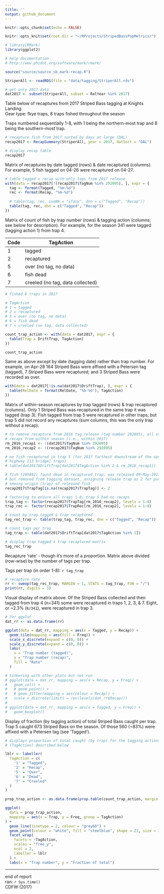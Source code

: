 ```yaml
---
title: ''
output: github_document
---
```


```r
knitr::opts_chunk$set(echo = FALSE)

knitr::opts_knit$set(root.dir = "~/RProjects/StripedBassPopMetrics/")

```

```r

# library(RMark)
library(ggplot2)

# help documentation
# http://www.phidot.org/software/mark/rmark/

source("source/source_sb_mark-recap.R")

```

```r

StriperAll <- readRDS(file = "data/tagging/StriperAll.rds")

# get only 2017 data
dat2017 <- subset(StriperAll, subset = RelYear %in% 2017)

```

Table below of recaptures from 2017 Striped Bass tagging at Knights Landing.  
Gear type: fkye traps, 8 traps fished throughout the season  

Traps numbered sequentially 1-8, with 1 being the northern-most trap and 8 being the southern-most trap.

```r

# recapture fish from 2017 sorted by days at large (DAL)
recap2017 <- RecapSummary(StriperAll, year = 2017, datSort = "DAL")

# display recap table
recap2017

```

Matrix of recaptures by date tagged (rows) & date recaptured (columns). For example, 5 fish tagged on 04-26 were recaptured on 04-27.

```r

# table tagged x recap with only tags from 2017 release
with(data = recap2017[!(recap2017$TagNum %in% 292095), ], expr = {
  tag <- format(Tagged, "%m-%d")
  rec <- format(Recap, "%m-%d")
  
  # table(tag, rec, useNA = "ifany", dnn = c("Tagged", "Recap"))
  table(tag, rec, dnn = c("Tagged", "Recap"))
})

```

Matrix of count of fish by trap number (rows) & tagging action (columns; see below for description). For example, for the season 341 were tagged (tagging action 1) from trap 4.

Code | TagAction
-----|------------
 1   | tagged
 2   | recaptured
 5   | over (no tag, no data)
 6   | fish dead
 7   | creeled (no tag, data collected)

```r

# fished 8 traps in 2017

# TagAction
# 1 = tagged
# 2 = recaptured
# 5 = over (no tag, no data)
# 6 = fish dead
# 7 = creeled (no tag, data collected)

count_trap_action <- with(data = dat2017, expr = {
  table(Trap = DriftTrap, TagAction)
})

count_trap_action

```

Same as above except by date (tagging date) rather than trap number. For example, on Apr-28 164 Striped Bass were affixed with a Petersen tag (tagged), 7 Striped Bass were recaptured, and 3 Striped Bass were recorded as over.

```r

with(data = dat2017[!is.na(dat2017$DriftTrap), ], expr = {
  table(RelDate = format(RelDate, "%b-%d"), TagAction)
})

```

Matrix of within-season recaptures by trap tagged (rows) & trap recaptured (columns). Only 1 Striped Bass was recaptured in the same trap it was tagged (trap 3). Fish tagged from trap 5 were recaptured in other traps, but trap 5 did not record any recaptures (sum columns, this was the only trap without a recap).

```r

# to remove recapture from 2016 tag release (tag number 292095), all other
# recaps from within season (i.e., within 2017)
rm_2016_recap1 <- !(dat2017$TagNum %in% 292095)
rm_2016_recap2 <- !(recap2017$TagNum %in% 292095)

# no fish recaptured in trap 5 (for 2017 farthest downstream of the upstream [of
# highway 113 bridge] traps)
# table(dat2017$DriftTrap[dat2017$TagAction %in% 2 & rm_2016_recap1])

# fish (295892) found dead in recaptured trap; was released 09-May-2017 trap 2 
# but removed from tagging dataset, assigning release trap as 2 for purpose of
# seeing origin (trap) of released fish
recap2017$TrapTag[is.na(recap2017$TrapTag)] <- 2

# factoring to ensure all traps 1-8; trap 5 had no recaps
trap_tag <- factor(recap2017$TrapTag[rm_2016_recap2], levels = 1:8)
trap_rec <- factor(recap2017$TrapRec[rm_2016_recap2], levels = 1:8)

# count by trap tagged & trap recaptured
tag_rec_trap <- table(trap_tag, trap_rec, dnn = c("Tagged", "Recap"))

# count tags per trap
tag_trap <- table(dat2017$DriftTrap[dat2017$TagAction %in% 1])

# display trap tagged x trap recaptured matrix
tag_rec_trap

```

Recapture 'rate' - though it's more of a proportion. Matrix above divided (row-wise) by the number of tags per trap.

Tags per trap (in order 1-8): `r tag_trap`

```r

# recapture rate
rr <- sweep(tag_rec_trap, MARGIN = 1, STATS = tag_trap, FUN = "/")
print(rr, digits = 3)

```

Visual display of matrix above. Of the Striped Bass collected and then tagged from trap 4 (n=341) some were recaptured in traps 1, 2, 3, & 7. Eight, or ~2.3% (`8/341`), were recaptured in trap 3.

```r

# for ggplot
dat_rr <- as.data.frame(rr)

ggplot(data = dat_rr, mapping = aes(x = Tagged, y = Recap)) +
  geom_tile(mapping = aes(fill = Freq)) +
  scale_x_discrete(expand = c(0, 0)) +
  scale_y_discrete(expand = c(0, 0)) +
  labs(
    x = "Trap number (tagged)",
    y = "Trap number (recap)",
    fill = "Rate"
  )

# tinkering with other plots but not run
# ggplot(data = dat_rr, mapping = aes(x = Recap, y = Freq)) +
#   geom_col() +
#   # geom_point() +
#   # geom_jitter(mapping = aes(colour = Recap)) +
#   scale_x_discrete(limits = rev(levels(dat_rr$Recap)))
# 
# ggplot(data = dat_rr, mapping = aes(x = Tagged, y = Freq)) +
#   geom_boxplot()

```

Display of fraction (by tagging action) of total Striped Bass caught per trap. Trap 5 caught 673 Striped Bass on the season. Of those 560 (~83%) were affixed with a Petersen tag (see 'Tagged').

```r

# displays proportion of total caught (by trap) for the tagging actions
# (TagAction) described below

lblr <- labeller(
  TagAction = c(
    '1' = "Tagged",
    '2' = "Recap",
    '5' = "Over",
    '6' = "Dead",
    '7' = "Creeled"
  )
)

prop_trap_action <- as.data.frame(prop.table(count_trap_action, margin = 1))

ggplot(
  data = prop_trap_action,
  mapping = aes(x = Trap, y = Freq, group = TagAction)
) +
  geom_line(linetype = 2, colour = "grey60") +
  geom_point(colour = "white", fill = "steelblue", shape = 21, size = 3) +
  facet_wrap(
    facets = ~TagAction,
    scales = "free_y",
    ncol = 2,
    labeller = lblr
  ) +
  labs(x = "Trap number", y = "Fraction of total")

```

----
end of report  
ran: `r Sys.time()`  
CDFW (2017)
